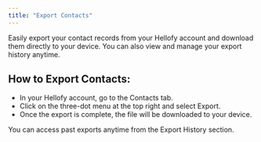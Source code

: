 ```yaml
---
title: "Export Contacts"
---
```


Easily export your contact records from your Hellofy account and download them directly to your device. You can also view and manage your export history anytime.

## How to Export Contacts:

- In your Hellofy account, go to the Contacts tab.
- Click on the three-dot menu at the top right and select Export.
- Once the export is complete, the file will be downloaded to your device.

<DefaultVector />

You can access past exports anytime from the Export History section.